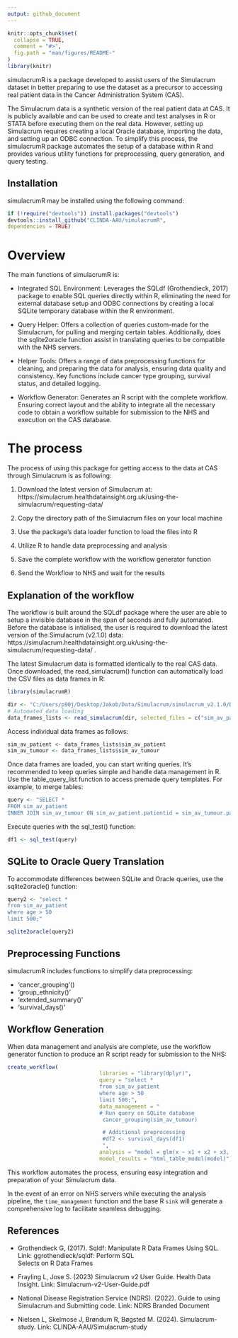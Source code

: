 ```yaml
---
output: github_document
---
```


<!-- README.md is generated from README.Rmd. Please edit that file -->

```r
knitr::opts_chunk$set(
  collapse = TRUE,
  comment = "#>",
  fig.path = "man/figures/README-"
)
library(knitr)
```

simulacrumR is a package developed to assist users of the Simulacrum dataset in better preparing to use the dataset as a precursor to accessing real patient data in the Cancer Administration System (CAS).

The Simulacrum data is a synthetic version of the real patient data at CAS. It is publicly available and can be used to create and test analyses in R or STATA before executing them on the real data. However, setting up Simulacrum requires creating a local Oracle database, importing the data, and setting up an ODBC connection. To simplify this process, the simulacrumR package automates the setup of a database within R and provides various utility functions for preprocessing, query generation, and query testing.

## Installation
simulacrumR may be installed using the following command:
```r
if (!require("devtools")) install.packages("devtools")
devtools::install_github("CLINDA-AAU/simulacrumR",
dependencies = TRUE) 

```

# Overview
The main functions of simulacrumR is: 

- Integrated SQL Environment: Leverages the SQLdf (Grothendieck, 2017) package to enable SQL queries directly within R, eliminating the need for external database setup and ODBC connections by creating a local SQLite temporary database within the R environment.  

- Query Helper: Offers a collection of queries custom-made for the Simulacrum, for pulling and merging certain tables. Additionally, does the sqlite2oracle function assist in translating queries to be compatible with the NHS servers. 

- Helper Tools: Offers a range of data preprocessing functions for cleaning, and preparing the data for analysis, ensuring data quality and consistency. Key functions include cancer type grouping, survival status, and detailed logging.  

- Workflow Generator: Generates an R script with the complete workflow. Ensuring correct layout and the ability to integrate all the necessary code to obtain a workflow suitable for submission to the NHS and execution on the CAS database.  

# The process 
The process of using this package for getting access to the data at CAS through Simulacrum is as following: 

1) Download the latest version of Simulacrum at: https://simulacrum.healthdatainsight.org.uk/using-the-simulacrum/requesting-data/

2) Copy the directory path of the Simulacrum files on your local machine

3) Use the package's data loader function to load the files into R 

4) Utilize R to handle data preprocessing and analysis 

5) Save the complete workflow with the workflow generator function 

6) Send the Workflow to NHS and wait for the results

## Explanation of the workflow
The workflow is built around the SQLdf package where the user are able to setup a invisible database in the span of seconds and fully automated. Before the database is intialised, the user is required to download the latest version of the Simulacrum (v2.1.0) data: https://simulacrum.healthdatainsight.org.uk/using-the-simulacrum/requesting-data/ .

The latest Simulacrum data is formatted identically to the real CAS data. Once downloaded, the read_simulacrum() function can automatically load the CSV files as data frames in R:

```r
library(simulacrumR)

dir <- "C:/Users/p90j/Desktop/Jakob/Data/Simulacrum/simulacrum_v2.1.0/Data/"
# Automated data loading 
data_frames_lists <- read_simulacrum(dir, selected_files = c("sim_av_patient", "sim_av_tumour")) 
```

Access individual data frames as follows:

```r
sim_av_patient <- data_frames_lists$sim_av_patient
sim_av_tumour <- data_frames_lists$sim_av_tumour
```

Once data frames are loaded, you can start writing queries. It's recommended to keep queries simple and handle data management in R. Use the table_query_list function to access premade query templates. For example, to merge tables:
```r
query <- "SELECT *
FROM sim_av_patient
INNER JOIN sim_av_tumour ON sim_av_patient.patientid = sim_av_tumour.patientid;"
```


Execute queries with the sql_test() function:

```r
df1 <- sql_test(query)
```
## SQLite to Oracle Query Translation

To accommodate differences between SQLite and Oracle queries, use the sqlite2oracle() function:

```r

query2 <- "select *
from sim_av_patient
where age > 50
limit 500;"

sqlite2oracle(query2)
```

## Preprocessing Functions

simulacrumR includes functions to simplify data preprocessing:

- 'cancer_grouping'()
- 'group_ethnicity()'
- 'extended_summary()'
- 'survival_days()'

## Workflow Generation

When data management and analysis are complete, use the workflow generator function to produce an R script ready for submission to the NHS:

```r
create_workflow(
                             libraries = "library(dplyr)",
                             query = "select * 
                             from sim_av_patient
                             where age > 50
                             limit 500;",
                             data_management = "
                             # Run query on SQLite database
                              cancer_grouping(sim_av_tumour)

                              # Additional preprocessing
                              #df2 <- survival_days(df1)
                              ",
                             analysis = "model = glm(x ~ x1 + x2 + x3, data=data)",
                             model_results = "html_table_model(model)")
```

This workflow automates the process, ensuring easy integration and preparation of your Simulacrum data.

In the event of an error on NHS servers while executing the analysis pipeline, the `time_management` function and the base R `sink` will generate a comprehensive log to facilitate seamless debugging.

## References

- Grothendieck G, (2017). Sqldf: Manipulate R Data Frames Using SQL. Link:  ggrothendieck/sqldf: Perform SQL      
  Selects on R Data Frames 

- Frayling L, Jose S. (2023) Simulacrum v2 User Guide. Health Data Insight. Link: Simulacrum-v2-User-Guide.pdf 

- National Disease Registration Service (NDRS). (2022). Guide to using Simulacrum and Submitting code. Link: NDRS   Branded Document 

- Nielsen L, Skelmose J, Brøndum R, Bøgsted M. (2024). Simulacrum-study. Link: CLINDA-AAU/Simulacrum-study 
